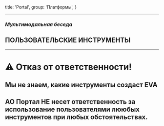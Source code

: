 
  title: 'Portal',
  group: 'Платформы',
}

---

### *Мультимодальная беседа*

## **ПОЛЬЗОВАТЕЛЬСКИЕ ИНСТРУМЕНТЫ**

---

# ⚠️ Отказ от ответственности!
## Мы не знаем, какие инструменты создаст EVA
## АО Портал НЕ несет ответственность за использование пользователями лююбых инструментов при любых обстоятельствах.

